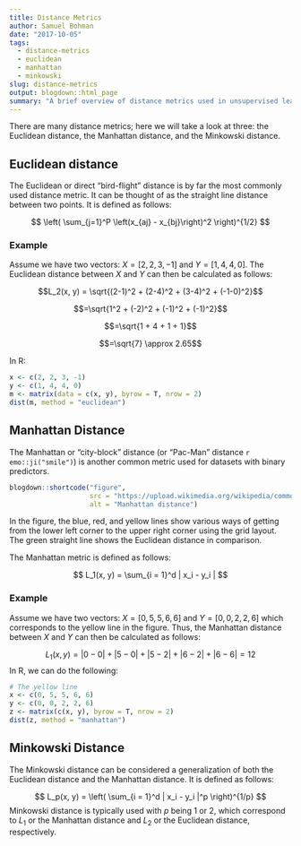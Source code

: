 ```yaml
---
title: Distance Metrics
author: Samuel Bohman
date: "2017-10-05"
tags: 
  - distance-metrics
  - euclidean
  - manhattan
  - minkowski
slug: distance-metrics
output: blogdown::html_page
summary: "A brief overview of distance metrics used in unsupervised learning."
---
```


There are many distance metrics; here we will take a look at three: the Euclidean distance, the Manhattan distance, and the Minkowski distance.  

## Euclidean distance

The Euclidean or direct "bird-flight" distance is by far the most commonly used distance metric. It can be thought of as the straight line distance between two points. It is defined as follows: 

$$
\left( \sum_{j=1}^P \left(x_{aj} - x_{bj}\right)^2 \right)^{1/2}
$$

### Example

Assume we have two vectors: $X = [2, 2, 3, -1]$ and $Y = [1, 4, 4, 0]$. The Euclidean distance between $X$ and $Y$ can then be calculated as follows: 

$$L_2(x, y) = \sqrt{(2-1)^2 + (2-4)^2 + (3-4)^2 + (-1-0)^2}$$

$$=\sqrt{1^2 + (-2)^2 + (-1)^2 + (-1)^2}$$

$$=\sqrt{1 + 4 + 1 + 1}$$

$$=\sqrt{7} \approx 2.65$$

In R: 

```r
x <- c(2, 2, 3, -1)
y <- c(1, 4, 4, 0)
m <- matrix(data = c(x, y), byrow = T, nrow = 2)
dist(m, method = "euclidean")
```

## Manhattan Distance

The Manhattan or "city-block" distance (or "Pac-Man" distance `r emo::ji("smile")`) is another common metric used for datasets with binary predictors. 

```r
blogdown::shortcode("figure", 
                    src = "https://upload.wikimedia.org/wikipedia/commons/0/08/Manhattan_distance.svg", 
                    alt = "Manhattan distance")
```

In the figure, the blue, red, and yellow lines show various ways of getting from the lower left corner to the upper right corner using the grid layout. The green straight line shows the Euclidean distance in comparison. 

The Manhattan metric is defined as follows: 

$$
L_1(x, y) = \sum_{i = 1}^d | x_i - y_i |
$$

### Example 

Assume we have two vectors: $X = [0, 5, 5, 6, 6]$ and $Y = [0, 0, 2, 2, 6]$ which corresponds to the yellow line in the figure. Thus, the Manhattan distance between $X$ and $Y$ can then be calculated as follows: 

$$L_1(x, y) = |0-0| + |5-0| + |5-2| + |6-2| + |6-6| = 12$$
In R, we can do the following: 

```r
# The yellow line
x <- c(0, 5, 5, 6, 6)
y <- c(0, 0, 2, 2, 6)
z <- matrix(c(x, y), byrow = T, nrow = 2)
dist(z, method = "manhattan")
```

## Minkowski Distance

The Minkowski distance can be considered a generalization of both the Euclidean distance and the Manhattan distance. It is defined as follows: 

$$
L_p(x, y) = \left( \sum_{i = 1}^d | x_i - y_i |^p \right)^{1/p}
$$
Minkowski distance is typically used with $p$ being 1 or 2, which correspond to $L_1$ or the Manhattan distance and $L_2$ or the Euclidean distance, respectively. 

